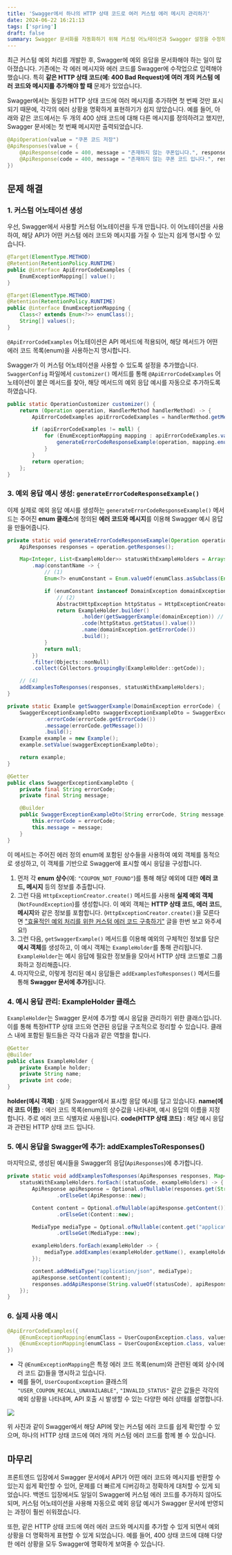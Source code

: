 ```yaml
---
title: 'Swagger에서 하나의 HTTP 상태 코드로 여러 커스텀 에러 메시지 관리하기'
date: 2024-06-22 16:21:13
tags: ['spring']
draft: false
summary: Swagger 문서화를 자동화하기 위해 커스텀 어노테이션과 Swagger 설정을 수정하여 더 효율적인 방식을 도입했습니다.
---
```


최근 커스텀 예외 처리를 개발한 후, Swagger에 예외 응답을 문서화해야 하는 일이 많아졌습니다. 기존에는 각 에러 메시지와 에러 코드를 Swagger에 수작업으로 입력해야 했습니다. 특히 **같은 HTTP 상태 코드(예: 400 Bad Request)에 여러 개의 커스텀 에러 코드와 메시지를 추가해야 할 때** 문제가 있었습니다.

Swagger에서는 동일한 HTTP 상태 코드에 여러 메시지를 추가하면 첫 번째 것만 표시되기 때문에, 각각의 에러 상황을 명확하게 표현하기가 쉽지 않았습니다. 예를 들어, 아래와 같은 코드에서는 두 개의 400 상태 코드에 대해 다른 메시지를 정의하려고 했지만, Swagger 문서에는 첫 번째 메시지만 출력되었습니다.

```java
@ApiOperation(value = "쿠폰 코드 저장")
@ApiResponses(value = {
    @ApiResponse(code = 400, message = "존재하지 않는 쿠폰입니다.", response = UserCouponException.class),
    @ApiResponse(code = 400, message = "존재하지 않는 쿠폰 코드 입니다.", response = UserCouponException.class)
})
```

## 문제 해결

### 1. 커스텀 어노테이션 생성

우선, Swagger에서 사용할 커스텀 어노테이션을 두개 만듭니다. 이 어노테이션을 사용하여, 해당 API가 어떤 커스텀 에러 코드와 메시지를 가질 수 있는지 쉽게 명시할 수 있습니다.

```java
@Target(ElementType.METHOD)
@Retention(RetentionPolicy.RUNTIME)
public @interface ApiErrorCodeExamples {
    EnumExceptionMapping[] value();
}
```

```java
@Target(ElementType.METHOD)
@Retention(RetentionPolicy.RUNTIME)
public @interface EnumExceptionMapping {
    Class<? extends Enum<?>> enumClass();
    String[] values();
}
```

`@ApiErrorCodeExamples` 어노테이션은 API 메서드에 적용되어, 해당 메서드가 어떤 에러 코드 목록(enum)을 사용하는지 명시합니다.

Swagger가 이 커스텀 어노테이션을 사용할 수 있도록 설정을 추가했습니다. `SwaggerConfig` 파일에서 `customizer()` 메서드를 통해 `@ApiErrorCodeExamples` 어노테이션이 붙은 메서드를 찾아, 해당 메서드의 예외 응답 예시를 자동으로 추가하도록 하였습니다.

```java
public static OperationCustomizer customizer() {
    return (Operation operation, HandlerMethod handlerMethod) -> {
        ApiErrorCodeExamples apiErrorCodeExamples = handlerMethod.getMethodAnnotation(ApiErrorCodeExamples.class);

        if (apiErrorCodeExamples != null) {
            for (EnumExceptionMapping mapping : apiErrorCodeExamples.value()) {
                generateErrorCodeResponseExample(operation, mapping.enumClass(), mapping.values());
            }
        }
        return operation;
    };
}
```

### 3. 예외 응답 예시 생성: `generateErrorCodeResponseExample()`

이제 실제로 예외 응답 예시를 생성하는 `generateErrorCodeResponseExample()` 메서드는 주어진 **enum 클래스**에 정의된 **에러 코드와 메시지**를 이용해 Swagger 예시 응답을 만들어줍니다.

```java
private static void generateErrorCodeResponseExample(Operation operation, Class<? extends Enum<?>> enumClass, String[] enumConstants) {
    ApiResponses responses = operation.getResponses();

    Map<Integer, List<ExampleHolder>> statusWithExampleHolders = Arrays.stream(enumConstants)
        .map(constantName -> {
	        // (1)
            Enum<?> enumConstant = Enum.valueOf(enumClass.asSubclass(Enum.class), constantName);

            if (enumConstant instanceof DomainException domainException) {
                // (2)
                AbstractHttpException httpStatus = HttpExceptionCreator.create(domainException);
                return ExampleHolder.builder()
                        .holder(getSwaggerExample(domainException)) // (3)
                        .code(httpStatus.getStatus().value())
                        .name(domainException.getErrorCode())
                        .build();
            }
            return null;
        })
        .filter(Objects::nonNull)
        .collect(Collectors.groupingBy(ExampleHolder::getCode));

	// (4)
    addExamplesToResponses(responses, statusWithExampleHolders);
}

private static Example getSwaggerExample(DomainException errorCode) {
    SwaggerExceptionExampleDto swaggerExceptionExampleDto = SwaggerExceptionExampleDto.builder()
            .errorCode(errorCode.getErrorCode())
            .message(errorCode.getMessage())
            .build();
    Example example = new Example();
    example.setValue(swaggerExceptionExampleDto);

    return example;
}
```

```java
@Getter
public class SwaggerExceptionExampleDto {
    private final String errorCode;
    private final String message;

    @Builder
    public SwaggerExceptionExampleDto(String errorCode, String message) {
        this.errorCode = errorCode;
        this.message = message;
    }
}
```

이 메서드는 주어진 에러 정의 enum에 포함된 상수들을 사용하여 예외 객체를 동적으로 생성하고, 이 객체를 기반으로 Swagger에 표시할 예시 응답을 구성합니다.

1. 먼저 각 **enum 상수**(예: `"COUPON_NOT_FOUND"`)를 통해 해당 예외에 대한 **에러 코드, 메시지** 등의 정보를 추출합니다.
2. 그런 다음 `HttpExceptionCreator.create()` 메서드를 사용해 **실제 예외 객체**(`NotFoundException`)를 생성합니다. 이 예외 객체는 **HTTP 상태 코드**, **에러 코드**, **메시지**와 같은 정보를 포함합니다.
   (`HttpExceptionCreator.create()`을 모른다면 ["효율적인 예외 처리를 위한 커스텀 에러 코드 구축하기"](https://underwater-path.vercel.app/blog/Spring/customexception) 글을 한번 보고 와주세요!)
3. 그런 다음, `getSwaggerExample()` 메서드를 이용해 예외의 구체적인 정보를 담은 **예시 객체**를 생성하고, 이 예시 객체는 `ExampleHolder`를 통해 관리됩니다. `ExampleHolder`는 예시 응답에 필요한 정보들을 모아서 HTTP 상태 코드별로 그룹화하고 정리해줍니다.
4. 마지막으로, 이렇게 정리된 예시 응답들은 `addExamplesToResponses()` 메서드를 통해 **Swagger 문서에 추가**됩니다.

### 4. 예시 응답 관리: ExampleHolder 클래스

`ExampleHolder`는 Swagger 문서에 추가할 예시 응답을 관리하기 위한 클래스입니다. 이를 통해 특정HTTP 상태 코드와 연관된 응답을 구조적으로 정리할 수 있습니다. 클래스 내에 포함된 필드들은 각각 다음과 같은 역할을 합니다.

```java
@Getter
@Builder
public class ExampleHolder {
    private Example holder;
    private String name;
    private int code;
}
```

**holder(예시 객체)** : 실제 Swagger에서 표시할 응답 예시를 담고 있습니다.
**name(에러 코드 이름)** : 에러 코드 목록(enum)의 상수값을 나타내며, 예시 응답의 이름을 지정합니다. 주로 에러 코드 식별자로 사용됩니다.
**code(HTTP 상태 코드)** : 해당 예시 응답과 관련된 HTTP 상태 코드 입니다.

### 5. 예시 응답을 Swagger에 추가: addExamplesToResponses()

마지막으로, 생성된 예시들을 Swagger의 응답(`ApiResponses`)에 추가합니다.

```java
private static void addExamplesToResponses(ApiResponses responses, Map<Integer, List<ExampleHolder>> statusWithExampleHolders) {
    statusWithExampleHolders.forEach((statusCode, exampleHolders) -> {
        ApiResponse apiResponse = Optional.ofNullable(responses.get(String.valueOf(statusCode)))
                .orElseGet(ApiResponse::new);

        Content content = Optional.ofNullable(apiResponse.getContent())
                .orElseGet(Content::new);

        MediaType mediaType = Optional.ofNullable(content.get("application/json"))
                .orElseGet(MediaType::new);

        exampleHolders.forEach(exampleHolder -> {
            mediaType.addExamples(exampleHolder.getName(), exampleHolder.getHolder());
        });

        content.addMediaType("application/json", mediaType);
        apiResponse.setContent(content);
        responses.addApiResponse(String.valueOf(statusCode), apiResponse);
    });
}
```

### 6. 실제 사용 예시

```java
@ApiErrorCodeExamples({
    @EnumExceptionMapping(enumClass = UserCouponException.class, values = {"USER_COUPON_RECALL_UNAVAILABLE","INVALID_STATUS"}),
    @EnumExceptionMapping(enumClass = UserCouponException.class, values = {"COUPON_NOT_FOUND", "COUPON_CODE_NOT_FOUND"}),
})
```

- 각 `@EnumExceptionMapping`은 특정 에러 코드 목록(enum)와 관련된 예외 상수(에러 코드 값)들을 명시하고 있습니다.
- 예를 들어, `UserCouponException` 클래스의 `"USER_COUPON_RECALL_UNAVAILABLE"`, `"INVALID_STATUS"` 같은 값들은 각각의 예외 상황을 나타내며, API 호출 시 발생할 수 있는 다양한 에러 상태를 설명합니다.

![](/static/images/spring/swaggerhttpstatuscode.png)

위 사진과 같이 Swagger에서 해당 API에 맞는 커스텀 에러 코드를 쉽게 확인할 수 있으며, 하나의 HTTP 상태 코드에 여러 개의 커스텀 에러 코드를 함께 볼 수 있습니다.

## 마무리

프론트엔드 입장에서 Swagger 문서에서 API가 어떤 에러 코드와 메시지를 반환할 수 있는지 쉽게 확인할 수 있어, 문제를 더 빠르게 디버깅하고 정확하게 대처할 수 있게 되었습니다. 백엔드 입장에서도 일일이 Swagger에 커스텀 에러 코드를 추가하지 않아도 되며, 커스텀 어노테이션을 사용해 자동으로 예외 응답 예시가 Swagger 문서에 반영되는 과정이 훨씬 쉬워졌습니다.

또한, 같은 HTTP 상태 코드에 여러 에러 코드와 메시지를 추가할 수 있게 되면서 예외 상황을 더 명확하게 표현할 수 있게 되었습니다. 예를 들어, 400 상태 코드에 대해 다양한 에러 상황을 모두 Swagger에 명확하게 보여줄 수 있습니다.
